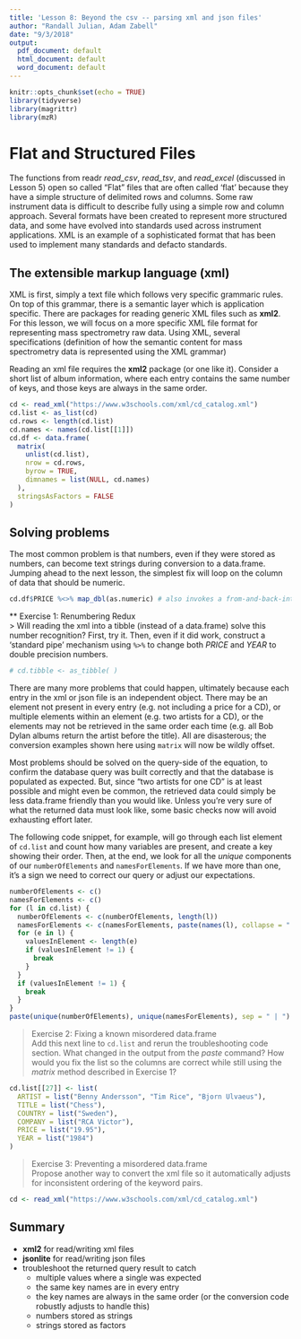 ```yaml
---
title: 'Lesson 8: Beyond the csv -- parsing xml and json files'
author: "Randall Julian, Adam Zabell"
date: "9/3/2018"
output:
  pdf_document: default
  html_document: default
  word_document: default
---
```


```r
knitr::opts_chunk$set(echo = TRUE)
library(tidyverse)
library(magrittr)
library(mzR)
```

# Flat and Structured Files
The functions from readr *read_csv*, *read_tsv*, and *read_excel* (discussed in Lesson 5) open so called "Flat" files that are often called 'flat' because they have a simple structure of delimited rows and columns. Some raw instrument data is difficult to describe fully using a simple row and column approach. Several formats have been created to represent more structured data, and some have evolved into standards used across instrument applications. XML is an example of a sophisticated format that has been used to implement many standards and defacto standards. 

## The extensible markup language (xml)
XML is first, simply a text file which follows very specific grammaric rules. On top of this grammar, there is a semantic layer which is application specific. There are  packages for reading generic XML files such as **xml2**. For this lesson, we will focus on a more specific XML file format for representing mass spectrometry raw data. Using XML, several specifications (definition of how the semantic content for mass spectrometry data is represented using the XML grammar)

Reading an xml file requires the **xml2** package (or one like it). Consider a short list of album information, where each entry contains the same number of keys, and those keys are always in the same order.
```r
cd <- read_xml("https://www.w3schools.com/xml/cd_catalog.xml")
cd.list <- as_list(cd)
cd.rows <- length(cd.list)
cd.names <- names(cd.list[[1]])
cd.df <- data.frame(
  matrix(
    unlist(cd.list),
    nrow = cd.rows,
    byrow = TRUE,
    dimnames = list(NULL, cd.names)
  ),
  stringsAsFactors = FALSE
)
```

## Solving problems
The most common problem is that numbers, even if they were stored as numbers, can become text strings during conversion to a data.frame. Jumping ahead to the next lesson, the simplest fix will loop on the column of data that should be numeric.
```r
cd.df$PRICE %<>% map_dbl(as.numeric) # also invokes a from-and-back-into pipe notation
```

** Exercise 1: Renumbering Redux  
> Will reading the xml into a tibble (instead of a data.frame) solve this number recognition? First, try it. Then, even if it did work, construct a 'standard pipe' mechanism using `%>%` to change both *PRICE* and *YEAR* to double precision numbers.

```r
# cd.tibble <- as_tibble( )
```

There are many more problems that could happen, ultimately because each entry in the xml or json file is an independent object. There may be an element not present in every entry (e.g. not including a price for a CD), or multiple elements within an element (e.g. two artists for a CD), or the elements may not be retrieved in the same order each time (e.g. all Bob Dylan albums return the artist before the title). All are disasterous; the conversion examples shown here using `matrix` will now be wildly offset.

Most problems should be solved on the query-side of the equation, to confirm the database query was built correctly and that the database is populated as expected. But, since "two artists for one CD" is at least possible and might even be common, the retrieved data could simply be less data.frame friendly than you would like. Unless you're very sure of what the returned data must look like, some basic checks now will avoid exhausting effort later.  

The following code snippet, for example, will go through each list element of `cd.list` and count how many variables are present, and create a key showing their order. Then, at the end, we look for all the *unique* components of our `numberOfElements` and `namesForElements`. If we have more than one, it's a sign we need to correct our query or adjust our expectations.  
```r
numberOfElements <- c()
namesForElements <- c()
for (l in cd.list) {
  numberOfElements <- c(numberOfElements, length(l))
  namesForElements <- c(namesForElements, paste(names(l), collapse = ":"))
  for (e in l) {
    valuesInElement <- length(e)
    if (valuesInElement != 1) {
      break
    }
  }
  if (valuesInElement != 1) {
    break
  }
}
paste(unique(numberOfElements), unique(namesForElements), sep = " | ")
```

> Exercise 2: Fixing a known misordered data.frame  
> Add this next line to `cd.list` and rerun the troubleshooting code section. What changed in the output from the *paste* command? How would you fix the list so the columns are correct while still using the *matrix* method described in Exercise 1?

```r
cd.list[[27]] <- list(
  ARTIST = list("Benny Andersson", "Tim Rice", "Bjorn Ulvaeus"),
  TITLE = list("Chess"),
  COUNTRY = list("Sweden"),
  COMPANY = list("RCA Victor"),
  PRICE = list("19.95"),
  YEAR = list("1984")
)
```

> Exercise 3: Preventing a misordered data.frame  
> Propose another way to convert the xml file so it automatically adjusts for inconsistent ordering of the keyword pairs.

```r
cd <- read_xml("https://www.w3schools.com/xml/cd_catalog.xml")
```

## Summary
* **xml2** for read/writing xml files
* **jsonlite** for read/writing json files
* troubleshoot the returned query result to catch
    + multiple values where a single was expected
    + the same key names are in every entry
    + the key names are always in the same order (or the conversion code robustly adjusts to handle this)
    + numbers stored as strings
    + strings stored as factors
